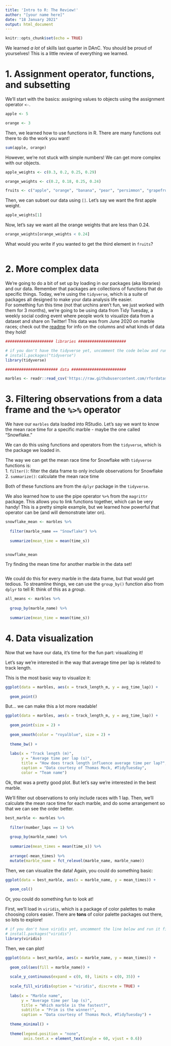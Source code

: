 ```yaml
---
title: 'Intro to R: The Review!'
author: "[your name here]"
date: "18 January 2021"
output: html_document
---
```


```r
knitr::opts_chunk$set(echo = TRUE)
```

We learned _a lot_ of skills last quarter in DAnC. You should be proud of yourselves! This is a little review of everything we learned.  

# 1. Assignment operator, functions, and subsetting

We'll start with the basics: assigning values to objects using the assignment operator `<-`.  

```r

apple <- 5

orange <- 3

```

Then, we learned how to use functions in R. There are many functions out there to do the work you want!

```r

sum(apple, orange)

```

However, we're not stuck with simple numbers! We can get more complex with our objects.

```r

apple_weights <- c(0.3, 0.2, 0.25, 0.29)

orange_weights <- c(0.2, 0.18, 0.25, 0.24)

fruits <- c("apple", "orange", "banana", "pear", "persimmon", "grapefruit")

```

Then, we can subset our data using `[]`. Let's say we want the first apple weight.

```r

apple_weights[1]

```

Now, let's say we want all the orange weights that are less than 0.24.
```r

orange_weights[orange_weights < 0.24]

```

What would you write if you wanted to get the third element in `fruits`?

```r



```

# 2. More complex data

We're going to do a bit of set up by loading in our packages (aka libraries) and our data. Remember that packages are collections of functions that do specific things. Today, we're using the `tidyverse`, which is a suite of packages all designed to make your data analysis life easier.  
For something fun this time (not that urchins aren't fun, we just worked with them for 3 months), we're going to be using data from Tidy Tuesday, a weekly social coding event where people work to visualize data from a dataset and share on Twitter! This data was from June 2020 on marble races; check out the [readme](https://github.com/rfordatascience/tidytuesday/blob/master/data/2020/2020-06-02/readme.md) for info on the columns and what kinds of data they hold!

```r

##################### libraries ##################### 

# if you don't have the tidyverse yet, uncomment the code below and run it first!
# install.packages("tidyverse")
library(tidyverse)

####################### data ######################## 

marbles <- readr::read_csv('https://raw.githubusercontent.com/rfordatascience/tidytuesday/master/data/2020/2020-06-02/marbles.csv')

```

# 3. Filtering observations from a data frame and the `%>%` operator 

We have our `marbles` data loaded into RStudio. Let's say we want to know the mean race time for a specific marble - maybe the one called "Snowflake."  

We can do this using functions and operators from the `tidyverse`, which is the package we loaded in. 

The way we can get the mean race time for Snowflake with `tidyverse` functions is:  
1. `filter()`: filter the data frame to only include observations for Snowflake  
2. `summarize()`: calculate the mean race time  

Both of these functions are from the `dplyr` package in the `tidyverse`. 

We also learned how to use the pipe operator `%>%` from the `magrittr` package. This allows you to link functions together, which can be very handy! This is a pretty simple example, but we learned how powerful that operator can be (and will demonstrate later on).  

```r

snowflake_mean <- marbles %>% 
  
  filter(marble_name == "Snowflake") %>% 
  
  summarize(mean_time = mean(time_s))


snowflake_mean
```

Try finding the mean time for another marble in the data set! 

```r






```

We could do this for every marble in the data frame, but that would get tedious. To streamline things, we can use the `group_by()` function also from `dplyr` to tell R: think of this as a _group_.  

```r

all_means <- marbles %>% 
  
  group_by(marble_name) %>% 
  
  summarize(mean_time = mean(time_s))

```

# 4. Data visualization

Now that we have our data, it's time for the fun part: visualizing it!  

Let's say we're interested in the way that average time per lap is related to track length.  

This is the most basic way to visualize it:

```r

ggplot(data = marbles, aes(x = track_length_m, y = avg_time_lap)) +
  
  geom_point() 

```

But... we can make this a lot more readable!  

```r

ggplot(data = marbles, aes(x = track_length_m, y = avg_time_lap)) +
  
  geom_point(size = 2) +
  
  geom_smooth(color = "royalblue", size = 2) +
  
  theme_bw() +
  
  labs(x = "Track length (m)",
       y = "Average time per lap (s)",
       title = "How does track length influence average time per lap?",
       caption = "Data courtesy of Thomas Mock, #TidyTuesday",
       color = "Team name") 

```

Ok, that was a pretty good plot. But let's say we're interested in the best marble. 

We'll filter out observations to only include races with 1 lap. Then, we'll calculate the mean race time for each marble, and do some arrangement so that we can see the order better.

```r

best_marble <- marbles %>% 
  
  filter(number_laps == 1) %>% 
  
  group_by(marble_name) %>% 
  
  summarize(mean_times = mean(time_s)) %>% 
  
  arrange(-mean_times) %>% 
  mutate(marble_name = fct_relevel(marble_name, marble_name))
```

Then, we can visualize the data! Again, you could do something basic:

```r

ggplot(data = best_marble, aes(x = marble_name, y = mean_times)) +
  
  geom_col()

```

Or, you could do something fun to look at!  

First, we'll load in `viridis`, which is a package of color palettes to make choosing colors easier. There are **tons** of color palette packages out there, so lots to explore!

```r

# if you don't have viridis yet, uncomment the line below and run it first!
# install.packages("viridis")
library(viridis)

```

Then, we can plot!

```r

ggplot(data = best_marble, aes(x = marble_name, y = mean_times)) +
  
  geom_col(aes(fill = marble_name)) +
  
  scale_y_continuous(expand = c(0, 0), limits = c(0, 35)) +
  
  scale_fill_viridis(option = "viridis", discrete = TRUE) +
  
  labs(x = "Marble name", 
       y = "Average time per lap (s)",
       title = "Which marble is the fastest?",
       subtitle = "Prim is the winner!",
       caption = "Data courtesy of Thomas Mock, #TidyTuesday") + 
  
  theme_minimal() +
  
  theme(legend.position = "none", 
        axis.text.x = element_text(angle = 60, vjust = 0.6))

```



